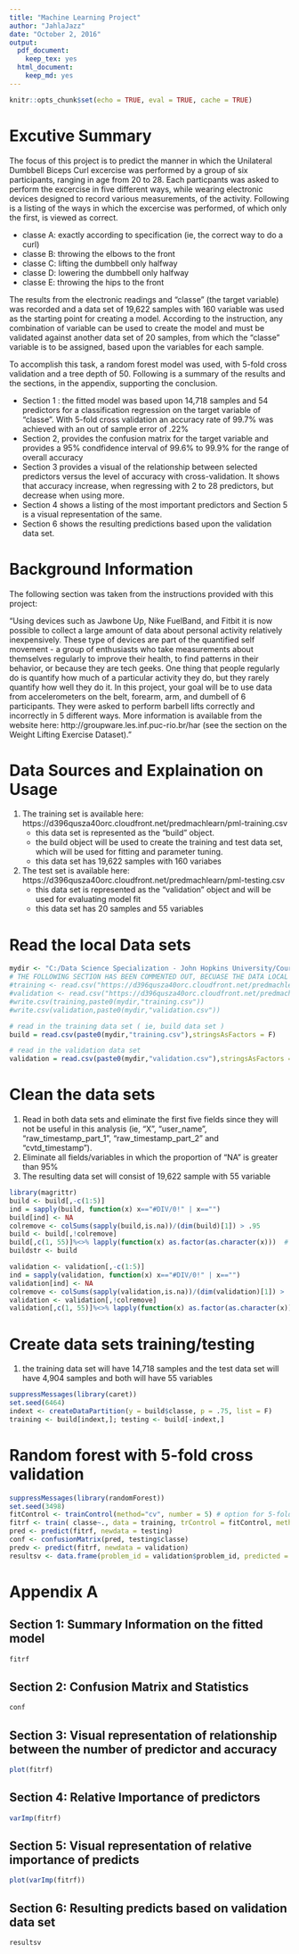---
title: "Machine Learning Project"
author: "JahlaJazz"
date: "October 2, 2016"
output:
  pdf_document:
    keep_tex: yes
  html_document: 
    keep_md: yes
---

```{r setup, include=FALSE}
knitr::opts_chunk$set(echo = TRUE, eval = TRUE, cache = TRUE)
```
# Excutive Summary

The focus of this project is to predict the manner in which the Unilateral Dumbbell Biceps Curl excercise was performed by a group of six participants, ranging in age from 20 to 28. Each particpants was asked to perform the excercise in five different ways, while wearing electronic devices designed to record various measurements, of the activity. Following is a listing of the ways in which the excercise was performed, of which only the first, is viewed as correct.

  * classe A: exactly according to specification (ie, the correct way to do a curl)
  * classe B: throwing the elbows to the front
  * classe C: lifting the dumbbell only halfway
  * classe D: lowering the dumbbell only halfway
  * classe E: throwing the hips to the front
  
The results from the electronic readings and "classe" (the target variable) was recorded and a data set of 19,622 samples with 160 variable was used as the starting point for creating a model. According to the instruction, any combination of variable can be used to create the model and must be validated against another data set of 20 samples, from which the "classe" variable is to be assigned, based upon the variables for each sample.

To accomplish this task, a random forest model was used, with 5-fold cross validation and a tree depth of 50. Following is a summary of the results and the sections, in the appendix, supporting the conclusion.

  * Section 1 : the fitted model was based upon 14,718 samples and 54 predictors for a classification regression on the target variable of "classe". With 5-fold cross validation an accuracy rate of 99.7% was achieved with an out of sample error of .22%
  * Section 2, provides the confusion matrix for the target variable and provides a 95% condfidence interval of 99.6% to 99.9% for the range of overall accuracy
  * Section 3 provides a visual of the relationship between selected predictors versus the level of accuracy with cross-validation. It shows that accuracy increase, when regressing with 2 to 28 predictors, but decrease when using more.
  * Section 4 shows a listing of the most important predictors and Section 5 is a visual representation of the same.
  * Section 6 shows the resulting predictions based upon the validation data set.

# Background Information 

The following section was taken from the instructions provided with this project:

"Using devices such as Jawbone Up, Nike FuelBand, and Fitbit it is now possible to collect a large amount of data about personal activity relatively inexpensively. These type of devices are part of the quantified self movement - a group of enthusiasts who take measurements about themselves regularly to improve their health, to find patterns in their behavior, or because they are tech geeks. One thing that people regularly do is quantify how much of a particular activity they do, but they rarely quantify how well they do it. In this project, your goal will be to use data from accelerometers on the belt, forearm, arm, and dumbell of 6 participants. They were asked to perform barbell lifts correctly and incorrectly in 5 different ways. More information is available from the website here: http://groupware.les.inf.puc-rio.br/har (see the section on the Weight Lifting Exercise Dataset)."

# Data Sources and Explaination on Usage

1. The training set is available here: https://d396qusza40orc.cloudfront.net/predmachlearn/pml-training.csv 
     * this data set is represented as the "build" object.
     * the build object will be used to create the training and test data set, which will be used for fitting and parameter tuning.
     * this data set has 19,622 samples with 160 variabes
2. The test set is available here: https://d396qusza40orc.cloudfront.net/predmachlearn/pml-testing.csv 
     * this data set is represented as the "validation" object and will be used for evaluating model fit 
     * this data set has 20 samples and 55 variables 

# Read the local Data sets

```{r}
mydir <- "C:/Data Science Specialization - John Hopkins University/Course 8 - Practical Machine Learning/Project/"
# THE FOLLOWING SECTION HAS BEEN COMMENTED OUT, BECUASE THE DATA LOCAL
#training <- read.csv("https://d396qusza40orc.cloudfront.net/predmachlearn/pml-training.csv")
#validation <- read.csv("https://d396qusza40orc.cloudfront.net/predmachlearn/pml-testing.csv")
#write.csv(training,paste0(mydir,"training.csv"))
#write.csv(validation,paste0(mydir,"validation.csv"))

# read in the training data set ( ie, build data set )
build = read.csv(paste0(mydir,"training.csv"),stringsAsFactors = F)

# read in the validation data set
validation = read.csv(paste0(mydir,"validation.csv"),stringsAsFactors = F)
```

# Clean the data sets
1. Read in both data sets and eliminate the first five fields since they will not be useful in this analysis (ie, "X", "user_name", "raw_timestamp_part_1", "raw_timestamp_part_2" and "cvtd_timestamp").
2. Eliminate all fields/variables in which the proportion of "NA" is greater than 95%
3. The resulting data set will consist of 19,622 sample with 55 variable

```{r} 
library(magrittr)
build <- build[,-c(1:5)]
ind = sapply(build, function(x) x=="#DIV/0!" | x=="")
build[ind] <- NA 
colremove <- colSums(sapply(build,is.na))/(dim(build)[1]) > .95
build <- build[,!colremove]
build[,c(1, 55)]%<>% lapply(function(x) as.factor(as.character(x)))  # create factor variable  
buildstr <- build

validation <- validation[,-c(1:5)]
ind = sapply(validation, function(x) x=="#DIV/0!" | x=="")
validation[ind] <- NA
colremove <- colSums(sapply(validation,is.na))/(dim(validation)[1]) > .95
validation <- validation[,!colremove]
validation[,c(1, 55)]%<>% lapply(function(x) as.factor(as.character(x)))  # create factor variable
```

# Create data sets training/testing
1. the training data set will have 14,718 samples and the test data set will have 4,904 samples and both will have 55 variables 
```{r}
suppressMessages(library(caret))
set.seed(6464)
indext <- createDataPartition(y = build$classe, p = .75, list = F)
training <- build[indext,]; testing <- build[-indext,] 
```

# Random forest with 5-fold cross validation
```{r}
suppressMessages(library(randomForest))
set.seed(3498)
fitControl <- trainControl(method="cv", number = 5) # option for 5-fold cross validation
fitrf <- train( classe~., data = training, trControl = fitControl, method = "rf", ntree = 50)
pred <- predict(fitrf, newdata = testing)
conf <- confusionMatrix(pred, testing$classe)
predv <- predict(fitrf, newdata = validation)
resultsv <- data.frame(problem_id = validation$problem_id, predicted = predv)
```


# Appendix A
## Section 1: Summary Information on the fitted model
```{r}
fitrf
```

## Section 2: Confusion Matrix and Statistics
```{r}
conf
```

## Section 3: Visual representation of relationship between the number of predictor and accuracy
```{r, fig.height= 9, fig.width= 8}
plot(fitrf)
```

## Section 4: Relative Importance of predictors
```{r}
varImp(fitrf)
```

## Section 5: Visual representation of relative importance of predicts
```{r, fig.height= 9, fig.width= 8}
plot(varImp(fitrf))
```

## Section 6: Resulting predicts based on validation data set
```{r}
resultsv
```